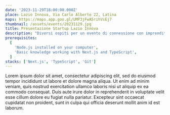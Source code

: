```yaml
---
date: '2023-11-29T18:00:00.000Z'
place: Lazio Innova, Via Carlo Alberto 22, Latina
maps: https://maps.app.goo.gl/UMP3jFwA5rihVsEj7
thumbnail: /assets/events/20231129.jpg
title: Presentazione Startup Lazio Innova
description: "Diversi ospiti per un evento di connessione con imprenditoria locale.<br/><br/>**[Francesco Paolo Russo @ToBe s.r.l.](https://tobe-srl.it/)** ci presenterà soluzioni LiFi, tecnologia di trasmissione dati wireless attraverso la modulazione della luce LED.<br/><br/>**[Domenico Crescenzo @Screevo](https://screevo.ai/)** ci mostrerà come l'intelligenza artificiale può essere impiegata negli algoritmo per la tecnologia vocale.<br/><br/>Parteciperanno inoltre **Maurizio Andinolfi** responsabile dello Spazio Attivo di Latina e **Martina Becchimanzi**  responsabile e coordinatrice di OpenHub Latina.<br/><br/>Dopo le presentazioni, avremo un momento di networking in cui potrai incontrare e interagire con i fondatori delle startup, gli ospiti d'onore e altri partecipanti interessati."
prerequisites:
  [
    'Node.js installed on your computer',
    'Basic knowledge working with Next.js and TypeScript',
  ]
stacks: ['Next.js', 'TypeScript', 'Git']
---
```


<Prerequisites />
<Stacks />
Lorem ipsum dolor sit amet, consectetur adipiscing elit, sed do eiusmod tempor
incididunt ut labore et dolore magna aliqua. Ut enim ad minim veniam, quis
nostrud exercitation ullamco laboris nisi ut aliquip ex ea commodo consequat.
Duis aute irure dolor in reprehenderit in voluptate velit esse cillum dolore eu
fugiat nulla pariatur. Excepteur sint occaecat cupidatat non proident, sunt in
culpa qui officia deserunt mollit anim id est laborum.
